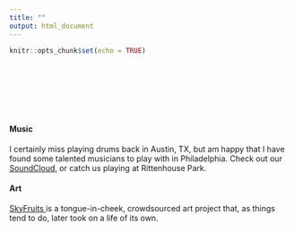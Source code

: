 ```yaml
---
title: ""
output: html_document
---
```


```r
knitr::opts_chunk$set(echo = TRUE)
```

<style type="text/css">
.title {
  display: none;
}

#getting-started img {
  margin-right: 1px;
}

</style>

<div class="row" style="padding-top: 90px;">
<div class="col-sm-6">

#### Music

I certainly miss playing drums back in Austin, TX, but am happy that I have found some talented musicians to play with in Philadelphia. Check out our <a href = "https://soundcloud.com/user-77041470" target = "_blank"> SoundCloud</a>, or catch us playing at Rittenhouse Park.


#### Art 

<a href = "http://www.skyfruits.org/" target = "_blank">SkyFruits </a> is a tongue-in-cheek, crowdsourced art project that, as things tend to do, later took on a life of its own.

